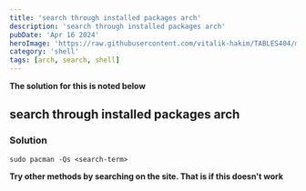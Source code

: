 ```yaml
---
title: 'search through installed packages arch'
description: 'search through installed packages arch'
pubDate: 'Apr 16 2024'
heroImage: 'https://raw.githubusercontent.com/vitalik-hakim/TABLES404/main/error_b/SHELL.jpg'
category: 'shell'
tags: [arch, search, shell]
---
```


**The solution for this is noted below**

## search through installed packages arch

### Solution

```shell
sudo pacman -Qs <search-term>
```

**Try other methods by searching on the site. That is if this doesn't work**
